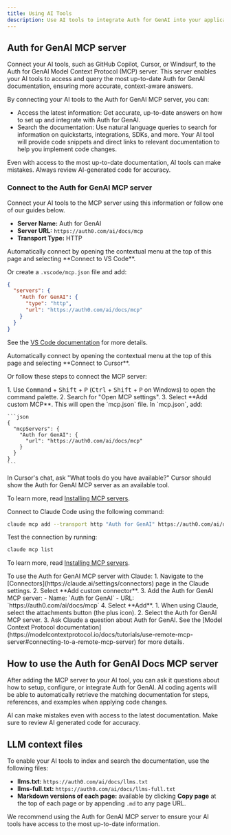 ```yaml
---
title: Using AI Tools
description: Use AI tools to integrate Auth for GenAI into your application.
---
```


## Auth for GenAI MCP server
Connect your AI tools, such as GitHub Copilot, Cursor, or Windsurf, to the Auth for GenAI Model Context Protocol (MCP) server.
This server enables your AI tools to access and query the most up-to-date Auth for GenAI documentation, ensuring more accurate, context-aware answers.

By connecting your AI tools to the Auth for GenAI MCP server, you can:

- Access the latest information: Get accurate, up-to-date answers on how to set up and integrate with Auth for GenAI.
- Search the documentation: Use natural language queries to search for information on quickstarts, integrations, SDKs, and more. Your AI tool will provide code snippets and direct links to relevant documentation to help you implement code changes.

<Note>Even with access to the most up-to-date documentation, AI tools can make mistakes. Always review AI-generated code for accuracy.</Note>

### Connect to the Auth for GenAI MCP server
Connect your AI tools to the MCP server using this information or follow one of our guides below.

- **Server Name:** Auth for GenAI
- **Server URL:** `https://auth0.com/ai/docs/mcp`
- **Transport Type:** HTTP


<Tabs>
<Tab title="VS Code">
<Tip>Automatically connect by opening the contextual menu at the top of this page and selecting **Connect to VS Code**.</Tip>

Or create a `.vscode/mcp.json` file and add:

```json
{
  "servers": {
    "Auth for GenAI": {
      "type": "http",
      "url": "https://auth0.com/ai/docs/mcp"
    }
  }
}
```

See the [VS Code documentation](https://code.visualstudio.com/docs/copilot/chat/mcp-servers) for more details.
</Tab>

<Tab title="Cursor">
<Tip>Automatically connect by opening the contextual menu at the top of this page and selecting **Connect to Cursor**.</Tip>

Or follow these steps to connect the MCP server:

<Steps>
  <Step title="Open MCP settings">
    1. Use <kbd>Command</kbd> + <kbd>Shift</kbd> + <kbd>P</kbd> (<kbd>Ctrl</kbd> + <kbd>Shift</kbd> + <kbd>P</kbd> on Windows) to open the command palette.
    2. Search for "Open MCP settings".
    3. Select **Add custom MCP**. This will open the `mcp.json` file.
  </Step>
  <Step title="Configure the Auth for GenAI MCP server">
    In `mcp.json`, add:

    ```json
    {
      "mcpServers": {
        "Auth for GenAI": {
          "url": "https://auth0.com/ai/docs/mcp"
        }
      }
    }
    ```
  </Step>
  <Step title="Test the connection">
    In Cursor's chat, ask "What tools do you have available?" Cursor should show the Auth for GenAI MCP server as an available tool.
  </Step>
</Steps>

To learn more, read [Installing MCP servers](https://docs.cursor.com/en/context/mcp#installing-mcp-servers).
</Tab>

<Tab title="Claude Code">
Connect to Claude Code using the following command:

```bash
claude mcp add --transport http "Auth for GenAI" https://auth0.com/ai/docs/mcp
```

Test the connection by running:

```bash
claude mcp list
```

To learn more, read [Installing MCP servers](https://docs.anthropic.com/en/docs/claude-code/mcp#installing-mcp-servers).
</Tab>

<Tab title="Claude">
To use the Auth for GenAI MCP server with Claude:
<Steps>
  <Step title="Add the Auth for GenAI MCP server to Claude">
    1. Navigate to the [Connectors](https://claude.ai/settings/connectors) page in the Claude settings. 
    2. Select **Add custom connector**.
    3. Add the Auth for GenAI MCP server:
      - Name: `Auth for GenAI`
      - URL: `https://auth0.com/ai/docs/mcp`
    4. Select **Add**.
  </Step>
  <Step title="Access the MCP server in your chat">
    1. When using Claude, select the attachments button (the plus icon).
    2. Select the Auth for GenAI MCP server.
    3. Ask Claude a question about Auth for GenAI.
  </Step>
</Steps>
See the [Model Context Protocol documentation](https://modelcontextprotocol.io/docs/tutorials/use-remote-mcp-server#connecting-to-a-remote-mcp-server) for more details.
</Tab>
</Tabs>


## How to use the Auth for GenAI Docs MCP server
After adding the MCP server to your AI tool, you can ask it questions about how to setup, configure, or integrate Auth for GenAI. AI coding agents will be able to automatically retrieve the matching documentation for steps, references, and examples when applying code changes. 


<Note>AI can make mistakes even with access to the latest documentation. Make sure to review AI generated code for accuracy.</Note>

## LLM context files
To enable your AI tools to index and search the documentation, use the following files:

- **llms.txt:** `https://auth0.com/ai/docs/llms.txt`
- **llms-full.txt:** `https://auth0.com/ai/docs/llms-full.txt`
- **Markdown versions of each page:** available by clicking **Copy page** at the top of each page or by appending `.md` to any page URL.

We recommend using the Auth for GenAI MCP server to ensure your AI tools have access to the most up-to-date information.